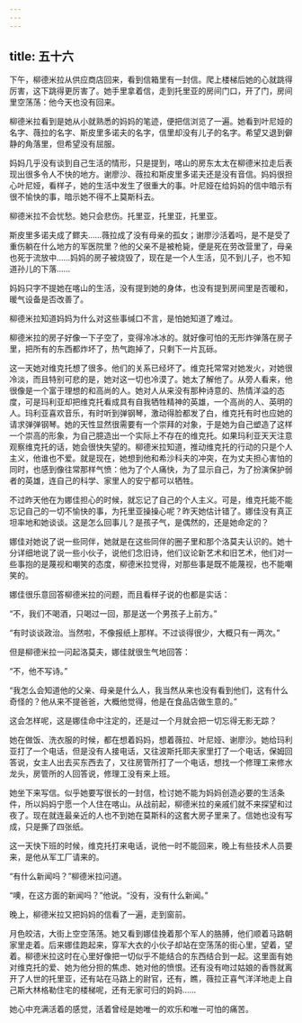 ```yaml
---
---
---
```

title: 五十六
---



下午，柳德米拉从供应商店回来，看到信箱里有一封信。爬上楼梯后她的心就跳得厉害，这下跳得更厉害了。她手里拿着信，走到托里亚的房间门口，开了门，房间里空荡荡：他今天也没有回来。

柳德米拉看到是她从小就熟悉的妈妈的笔迹，便把信浏览了一遍。她看到叶尼娅的名字、薇拉的名字、斯皮里多诺夫的名字，信里却没有儿子的名字。希望又退到僻静的角落里，但希望没有屈服。

妈妈几乎没有谈到自己生活的情形，只是提到，喀山的房东太太在柳德米拉走后表现出很多令人不快的地方。谢廖沙、薇拉和斯皮里多诺夫还是没有音信。妈妈很担心叶尼娅，看样子，她的生活中发生了很重大的事。叶尼娅在给妈妈的信中暗示有很不愉快的事，暗示她不得不上莫斯科去。

柳德米拉不会忧愁。她只会悲伤。托里亚，托里亚，托里亚。

斯皮里多诺夫成了鳏夫……薇拉成了没有母亲的孤女；谢廖沙活着吗，是不是受了重伤躺在什么地方的军医院里？他的父亲不是被枪毙，便是死在劳改营里了，母亲也死于流放中……妈妈的房子被烧毁了，现在是一个人生活，见不到儿子，也不知道孙儿的下落……

妈妈只字不提她在喀山的生活，没有提到她的身体，也没有提到房间里是否暖和，暖气设备是否改善了。

柳德米拉知道妈妈为什么对这些事缄口不言，是怕她知道了难过。

柳德米拉的房子好像一下子空了，变得冷冰冰的。就好像可怕的无形炸弹落在房子里，把所有的东西都炸坏了，热气跑掉了，只剩下一片瓦砾。

这一天她对维克托想了很多。他们的关系已经坏了。维克托常常对她发火，对她很冷淡，而且特别可悲的是，她对这一切也冷漠了。她太了解他了。从旁人看来，他很像是一个富于理想的和高尚的人。她对人从来没有那种诗意的、热情洋溢的态度，可是玛利亚却把维克托看成具有自我牺牲精神的英雄，一个高尚的人、英明的人。玛利亚喜欢音乐，有时听到弹钢琴，激动得脸都发了白，维克托有时也应她的请求弹弹钢琴。她的天性显然很需要有一个崇拜的对象，于是她为自己塑造了这样一个崇高的形象，为自己臆造出一个实际上不存在的维克托。如果玛利亚天天注意观察维克托的话，她会很快失望的。柳德米拉知道，推动维克托的行动的只是个人主义，他谁也不爱。就是现在，她想到他和希沙科夫的冲突，在为丈夫担心害怕的同时，也感到像往常那样气愤：他为了个人痛快，为了显示自己，为了扮演保护弱者的英雄，连自己的科学、家里人的安宁都可以牺牲。

不过昨天他在为娜佳担心的时候，就忘记了自己的个人主义。可是，维克托能不能忘记自己的一切不愉快的事，为托里亚操操心呢？昨天她估计错了。娜佳没有真正坦率地和她谈谈。这是怎么回事儿？是孩子气，是偶然的，还是她命定的？

娜佳对她说了说一些同伴，她就是在这些同伴的圈子里和那个洛莫夫认识的。她十分详细地说了说一些小伙子，说他们念旧诗，他们议论新艺术和旧艺术，他们对一些事抱的是蔑视和嘲笑的态度，柳德米拉觉得，对那些事是既不能蔑视，也不能嘲笑的。

娜佳很乐意回答柳德米拉的问题，而且看样子说的也都是实话：

“不，我们不喝酒，只喝过一回，那是送一个男孩子上前方。”

“有时谈谈政治。当然啦，不像报纸上那样。不过谈得很少，大概只有一两次。”

但是柳德米拉一问起洛莫夫，娜佳就很生气地回答：

“不，他不写诗。”

“我怎么会知道他的父亲、母亲是什么人，我当然从来也没有看到他们，这有什么奇怪的？他从来不提爸爸，大概他觉得，他是在食品店做生意的。”

这会怎样呢，这是娜佳命中注定的，还是过一个月就会把一切忘得无影无踪？

她在做饭、洗衣服的时候，都在想着妈妈，想着薇拉、叶尼娅、谢廖沙。她给玛利亚打了一个电话，但是没有人接电话，又往波斯托耶夫家里打了一个电话，保姆回答说，女主人出去买东西去了，又往房管所打了一个电话，想找一个修理工来修水龙头，房管所的人回答说，修理工没有来上班。

她坐下来写信。似乎她要写很长的一封信，检讨她不能为妈妈创造必要的生活条件，所以妈妈宁愿一个人住在喀山。从战前起，柳德米拉的亲戚们就不来探望和过夜了。现在就连最亲近的人也不到她在莫斯科的这套大房子里来了。信她也没有写成，只是撕了四张纸。

这一天快下班的时候，维克托打来电话，说他一时不能回来，晚上有些技术人员要来，是他从军工厂请来的。

“有什么新闻吗？”柳德米拉问道。

“噢，在这方面的新闻吗？”他说。“没有，没有什么新闻。”

晚上，柳德米拉又把妈妈的信看了一遍，走到窗前。

月色皎洁，大街上空空荡荡。她又看到娜佳挽着那个军人的胳膊，他们顺着马路朝家里走着。后来娜佳跑起来，穿军大衣的小伙子却站在空荡荡的街心里，望着，望着。柳德米拉这时在心里好像把一切似乎不能结合的东西结合到一起。这里面有她对维克托的爱、她为他分担的焦虑、她对他的愤恨。还有没有吻过姑娘的香唇就离开了人世的托里亚，还有站在马路上的尉官，还有，瞧，薇拉正喜气洋洋地走上自己斯大林格勒住宅的楼梯呢，还有无家可归的妈妈……

她心中充满活着的感觉，活着曾经是她唯一的欢乐和唯一可怕的痛苦。